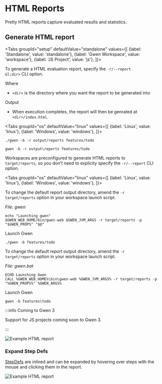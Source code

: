 

# HTML Reports

Pretty HTML reports capture evaluated results and statistics.

## Generate HTML report

<Tabs
  groupId="setup"
  defaultValue="standalone"
  values={[
    {label: 'Standalone', value: 'standalone'},
    {label: 'Gwen Workspace', value: 'workspace'},
    {label: 'JS Project', value: 'js'},
  ]}>

<TabItem value="standalone">

To generate a HTML evaluation report, specify the <code>-r/--report &l;dir&gt;</code> <Link to="/docs/cli/launcher">CLI option</Link>.

<p>Where</p>

- <code>&lt;dir&gt;</code> is the directory where you want the report to be generated into

<p>Output</p>

- When execution completes, the report will then be genrated at <code>&lt;dir&gt;/index.html</code>.

<Tabs
  groupId="os"
  defaultValue="linux"
  values={[
    {label: 'Linux', value: 'linux'},
    {label: 'Windows', value: 'windows'},
  ]}>

<TabItem value="linux">

```
./gwen -b -r output/reports features/todo
```

</TabItem>

<TabItem value="windows">

```
gwen -b -r output\reports features/todo
```

</TabItem>

</Tabs>

</TabItem>

<TabItem value="workspace">

Workspaces are preconfigured to generate HTML reports to <code>target/reports</code>, so you don't need to explicity specify the <code>-r/--report</code> <Link to="/docs/cli/launcher">CLI option</Link>.

<Tabs
  groupId="os"
  defaultValue="linux"
  values={[
    {label: 'Linux', value: 'linux'},
    {label: 'Windows', value: 'windows'},
  ]}>

<TabItem value="linux">

To change the default report output directory, amend the <code>-r target/reports</code> option in your workspace launch script.

*File: gwen*
```shell {2}
echo "Launching gwen"
$GWEN_WEB_HOME/bin/gwen-web $GWEN_JVM_ARGS -r target/reports -p "$GWEN_PROPS" "$@"
```

Launch Gwen

```
./gwen -b features/todo
```

</TabItem>

<TabItem value="windows">

To change the default report output directory, amend the <code>-r target/reports</code> option in your workspace launch script.

*File: gwen.bat*
```shell {2}
ECHO Launching Gwen
CALL %GWEN_WEB_HOME%\bin\gwen-web %GWEN_JVM_ARGS% -r target/reports -p "%GWEN_PROPS%" %GWEN_ARGS%
```

Launch Gwen

```
gwen -b features\todo
```

</TabItem>

</Tabs>

</TabItem>

<TabItem value="js">

:::info Coming to Gwen 3

Support for JS projects coming soon to Gwen 3.

:::

</TabItem>

</Tabs>

![Example HTML report](/img/reports/sample-html-report.png)

### Expand Step Defs

[StepDefs](/docs/meta-specs#stepdefs) are inlined and can be expanded by hovering over steps with the mouse and clicking them in the report.

![Example HTML report](/img/reports/sample-html-report-expanded.png)
